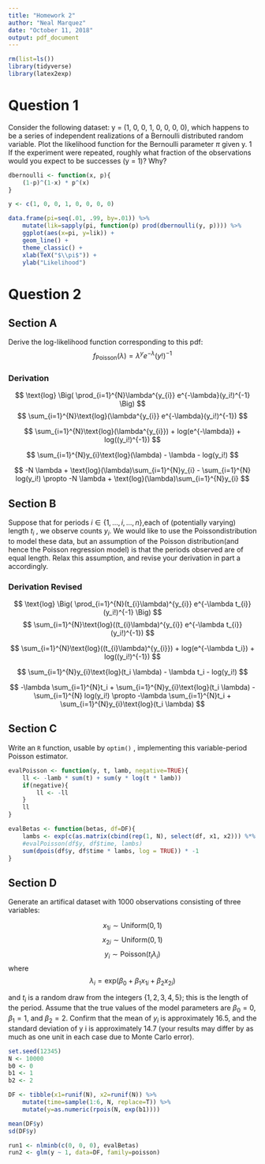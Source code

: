 ```yaml
---
title: "Homework 2"
author: "Neal Marquez"
date: "October 11, 2018"
output: pdf_document
---
```


```R
rm(list=ls())
library(tidyverse)
library(latex2exp)
```

# Question 1
Consider the following dataset: y = (1, 0, 0, 1, 0, 0, 0, 0), which happens to be a series of independent realizations of a Bernoulli distributed random variable. Plot the likelihood function for the Bernoulli parameter $\pi$ given y. 1 If the experiment were repeated, roughly what fraction of the observations would you expect to be successes (y = 1)? Why?

```R
dbernoulli <- function(x, p){
    (1-p)^(1-x) * p^(x)
}

y <- c(1, 0, 0, 1, 0, 0, 0, 0)

data.frame(pi=seq(.01, .99, by=.01)) %>%
    mutate(lik=sapply(pi, function(p) prod(dbernoulli(y, p)))) %>%
    ggplot(aes(x=pi, y=lik)) +
    geom_line() +
    theme_classic() +
    xlab(TeX("$\\pi$")) +
    ylab("Likelihood")

```

# Question 2  

## Section A  

Derive the log-likelihood function corresponding to this pdf:
$$
f_{\text{Poisson}}(\lambda) = \lambda^{y} e^{-\lambda}(y!)^{-1}
$$

### Derivation  

$$
\text{log} \Big( \prod_{i=1}^{N}\lambda^{y_{i}} e^{-\lambda}(y_i!)^{-1} \Big)
$$
$$
\sum_{i=1}^{N}\text{log}(\lambda^{y_{i}} e^{-\lambda}(y_i!)^{-1})
$$

$$
\sum_{i=1}^{N}\text{log}(\lambda^{y_{i}}) + log(e^{-\lambda}) + log((y_i!)^{-1})
$$

$$
\sum_{i=1}^{N}y_{i}\text{log}(\lambda) - \lambda - log(y_i!)
$$

$$
-N \lambda + \text{log}(\lambda)\sum_{i=1}^{N}y_{i} - \sum_{i=1}^{N} log(y_i!)
 \propto -N \lambda + \text{log}(\lambda)\sum_{i=1}^{N}y_{i}
$$

## Section B  
Suppose that for periods $i \in \{1, . . . , i, . . . , n\}$,each of (potentially varying) length $t_i$ , we observe counts $y_i$. We would like to use the Poissondistribution to model these data, but an assumption of the Poisson distribution(and hence the Poisson regression model) is that the periods observed are of equal length. Relax this assumption, and revise your derivation in part a accordingly.

### Derivation Revised

$$
\text{log} \Big( \prod_{i=1}^{N}(t_{i}\lambda)^{y_{i}} e^{-\lambda t_{i}}(y_i!)^{-1} \Big)
$$
$$
\sum_{i=1}^{N}\text{log}((t_{i}\lambda)^{y_{i}} e^{-\lambda t_{i}}(y_i!)^{-1})
$$

$$
\sum_{i=1}^{N}\text{log}((t_{i}\lambda)^{y_{i}}) + log(e^{-\lambda t_i}) + log((y_i!)^{-1})
$$

$$
\sum_{i=1}^{N}y_{i}\text{log}(t_i \lambda) - \lambda t_i - log(y_i!)
$$

$$
-\lambda \sum_{i=1}^{N}t_i + \sum_{i=1}^{N}y_{i}\text{log}(t_i \lambda) - \sum_{i=1}^{N} log(y_i!)
 \propto -\lambda \sum_{i=1}^{N}t_i + \sum_{i=1}^{N}y_{i}\text{log}(t_i \lambda)
$$

## Section C  

Write an `R` function, usable by `optim()` , implementing this variable-period Poisson estimator.

```R
evalPoisson <- function(y, t, lamb, negative=TRUE){
    ll <- -lamb * sum(t) + sum(y * log(t * lamb))
    if(negative){
        ll <- -ll
    }
    ll
}

evalBetas <- function(betas, df=DF){
    lambs <- exp(c(as.matrix(cbind(rep(1, N), select(df, x1, x2))) %*% betas))
    #evalPoisson(df$y, df$time, lambs)
    sum(dpois(df$y, df$time * lambs, log = TRUE)) * -1
}
```

## Section D  

Generate an artifical dataset with 1000 observations consisting of three variables:

$$
x_{1i} \sim \text{Uniform}(0,1)
$$
$$
x_{2i} \sim \text{Uniform}(0,1)
$$
$$
y_i \sim \text{Poisson}(t_i \lambda_i)
$$
where  
$$
\lambda_i = \text{exp}(\beta_0 + \beta_1 x_{1i} + \beta_2 x_{2i})
$$

and $t_i$ is a random draw from the integers $\{1,2,3,4,5\}$; this is the length of the period. Assume that the true values of the model parameters are $\beta_0 = 0$, $\beta_1 = 1$, and $\beta_2 = 2$. Confirm that the mean of $y_i$ is approximately 16.5, and the standard deviation of y i is approximately 14.7 (your results may differ by as much as one unit in each case due to Monte Carlo error).

```R
set.seed(12345)
N <- 10000
b0 <- 0
b1 <- 1
b2 <- 2

DF <- tibble(x1=runif(N), x2=runif(N)) %>%
    mutate(time=sample(1:6, N, replace=T)) %>%
    mutate(y=as.numeric(rpois(N, exp(b1))))

mean(DF$y)
sd(DF$y)
```

```R
run1 <- nlminb(c(0, 0, 0), evalBetas)
run2 <- glm(y ~ 1, data=DF, family=poisson)
```